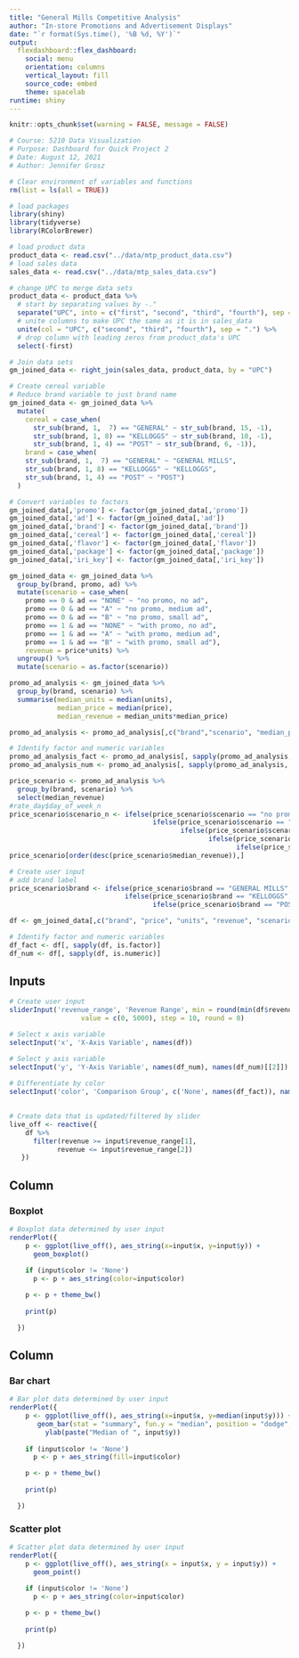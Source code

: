 ```yaml
---
title: "General Mills Competitive Analysis"  
author: "In-store Promotions and Advertisement Displays"
date: "`r format(Sys.time(), '%B %d, %Y')`"
output: 
  flexdashboard::flex_dashboard:
    social: menu
    orientation: columns
    vertical_layout: fill
    source_code: embed
    theme: spacelab
runtime: shiny
---
```


```r
knitr::opts_chunk$set(warning = FALSE, message = FALSE)
```

```r
# Course: 5210 Data Visualization
# Purpose: Dashboard for Quick Project 2
# Date: August 12, 2021
# Author: Jennifer Grosz 
```

```r
# Clear environment of variables and functions
rm(list = ls(all = TRUE)) 
```

```r
# load packages
library(shiny)
library(tidyverse)
library(RColorBrewer)
```

```r
# load product data
product_data <- read.csv("../data/mtp_product_data.csv")
# load sales data
sales_data <- read.csv("../data/mtp_sales_data.csv")

# change UPC to merge data sets
product_data <- product_data %>%
  # start by separating values by -."
  separate("UPC", into = c("first", "second", "third", "fourth"), sep = "-") %>%
  # unite columns to make UPC the same as it is in sales_data
  unite(col = "UPC", c("second", "third", "fourth"), sep = ".") %>%
  # drop column with leading zeros from product_data's UPC
  select(-first)

# Join data sets
gm_joined_data <- right_join(sales_data, product_data, by = "UPC")

# Create cereal variable
# Reduce brand variable to just brand name
gm_joined_data <- gm_joined_data %>%
  mutate(
    cereal = case_when(
      str_sub(brand, 1,  7) == "GENERAL" ~ str_sub(brand, 15, -1),
      str_sub(brand, 1, 8) == "KELLOGGS" ~ str_sub(brand, 10, -1),
      str_sub(brand, 1, 4) == "POST" ~ str_sub(brand, 6, -1)),
    brand = case_when(
    str_sub(brand, 1,  7) == "GENERAL" ~ "GENERAL MILLS",
    str_sub(brand, 1, 8) == "KELLOGGS" ~ "KELLOGGS",
    str_sub(brand, 1, 4) == "POST" ~ "POST")
  )

# Convert variables to factors
gm_joined_data[,'promo'] <- factor(gm_joined_data[,'promo'])
gm_joined_data[,'ad'] <- factor(gm_joined_data[,'ad'])
gm_joined_data[,'brand'] <- factor(gm_joined_data[,'brand'])
gm_joined_data[,'cereal'] <- factor(gm_joined_data[,'cereal'])
gm_joined_data[,'flavor'] <- factor(gm_joined_data[,'flavor'])
gm_joined_data[,'package'] <- factor(gm_joined_data[,'package'])
gm_joined_data[,'iri_key'] <- factor(gm_joined_data[,'iri_key'])  

gm_joined_data <- gm_joined_data %>%
  group_by(brand, promo, ad) %>%
  mutate(scenario = case_when(
    promo == 0 & ad == "NONE" ~ "no promo, no ad",
    promo == 0 & ad == "A" ~ "no promo, medium ad",
    promo == 0 & ad == "B" ~ "no promo, small ad",
    promo == 1 & ad == "NONE" ~ "with promo, no ad",
    promo == 1 & ad == "A" ~ "with promo, medium ad",
    promo == 1 & ad == "B" ~ "with promo, small ad"),
    revenue = price*units) %>%
  ungroup() %>%
  mutate(scenario = as.factor(scenario))
```


```r
promo_ad_analysis <- gm_joined_data %>%
  group_by(brand, scenario) %>%
  summarise(median_units = median(units),
            median_price = median(price),
            median_revenue = median_units*median_price)

promo_ad_analysis <- promo_ad_analysis[,c("brand","scenario", "median_price", "median_units", "median_revenue")]

# Identify factor and numeric variables
promo_ad_analysis_fact <- promo_ad_analysis[, sapply(promo_ad_analysis, is.factor)]
promo_ad_analysis_num <- promo_ad_analysis[, sapply(promo_ad_analysis, is.numeric)]
```

```r
price_scenario <- promo_ad_analysis %>%
  group_by(brand, scenario) %>%
  select(median_revenue)
#rate_day$day_of_week_n
price_scenario$scenario_n <- ifelse(price_scenario$scenario == "no promo, no ad", 0,
                                    ifelse(price_scenario$scenario == "no promo, medium ad", 1,
                                           ifelse(price_scenario$scenario == "no promo, small ad", 2,
                                                  ifelse(price_scenario$scenario == "with promo, no ad", 3,
                                                         ifelse(price_scenario$scenario == "with promo, medium ad", 4, 5)))))
price_scenario[order(desc(price_scenario$median_revenue)),]
```

```r
# Create user input
# add brand label
price_scenario$brand <- ifelse(price_scenario$brand == "GENERAL MILLS", "General Mills",
                             ifelse(price_scenario$brand == "KELLOGGS", "Kelloggs",
                                    ifelse(price_scenario$brand == "POST", "Post", "All Brands")))
```

```r
df <- gm_joined_data[,c("brand", "price", "units", "revenue", "scenario", "cereal", "flavor")]

# Identify factor and numeric variables
df_fact <- df[, sapply(df, is.factor)]
df_num <- df[, sapply(df, is.numeric)]
```

Inputs {.sidebar}
-----------------------------------------------------------------------
  
```r
# Create user input
sliderInput('revenue_range', 'Revenue Range', min = round(min(df$revenue),0), max = round(max(df$revenue), 0),
                  value = c(0, 5000), step = 10, round = 0)

# Select x axis variable      
selectInput('x', 'X-Axis Variable', names(df))

# Select y axis variable      
selectInput('y', 'Y-Axis Variable', names(df_num), names(df_num)[[2]])
      
# Differentiate by color
selectInput('color', 'Comparison Group', c('None', names(df_fact)), names(df_fact)[[2]])
      
```


```r
# Create data that is updated/filtered by slider
live_off <- reactive({
    df %>% 
      filter(revenue >= input$revenue_range[1],
            revenue <= input$revenue_range[2])
   })

```

Column {data-width=600}
-----------------------------------------------------------------------

### Boxplot
  
```r
# Boxplot data determined by user input
renderPlot({
    p <- ggplot(live_off(), aes_string(x=input$x, y=input$y)) + 
      geom_boxplot()
    
    if (input$color != 'None')
      p <- p + aes_string(color=input$color)

    p <- p + theme_bw()
    
    print(p)

  })

```

Column {data-width=400}
-----------------------------------------------------------------------

### Bar chart

  
```r
# Bar plot data determined by user input
renderPlot({
    p <- ggplot(live_off(), aes_string(x=input$x, y=median(input$y))) + 
       geom_bar(stat = "summary", fun.y = "median", position = "dodge", color = "black") +
         ylab(paste("Median of ", input$y))
    
    if (input$color != 'None')
      p <- p + aes_string(fill=input$color)

    p <- p + theme_bw()
    
    print(p)

  })

```

### Scatter plot

```r
# Scatter plot data determined by user input
renderPlot({
    p <- ggplot(live_off(), aes_string(x = input$x, y = input$y)) + 
      geom_point()
    
    if (input$color != 'None')
      p <- p + aes_string(color=input$color)

    p <- p + theme_bw()
    
    print(p)

  })
```
